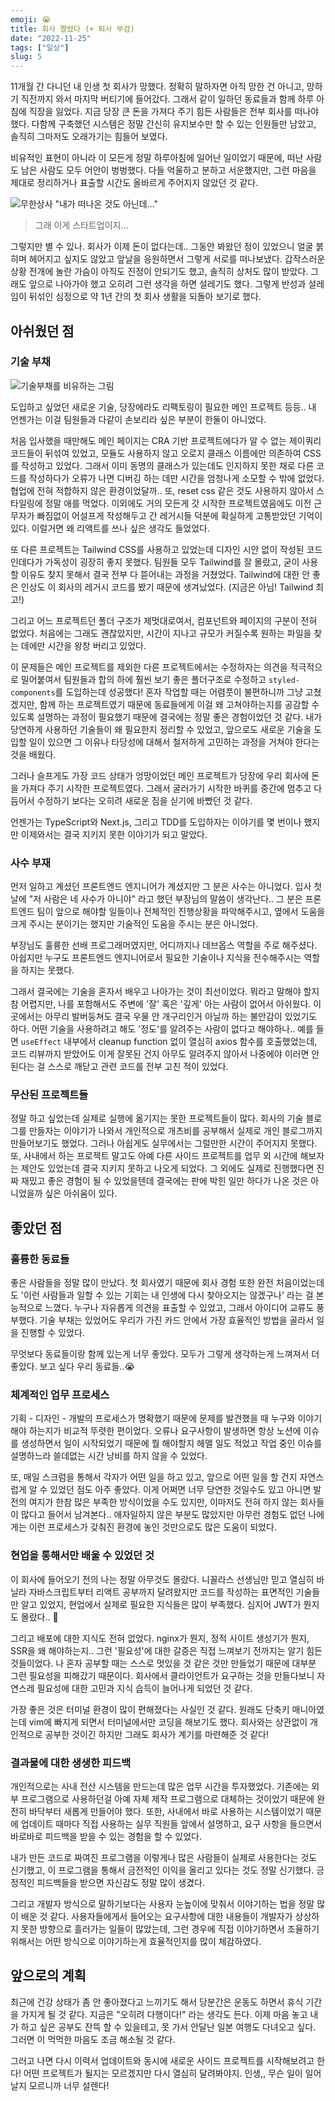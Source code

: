 ```yaml
---
emoji: 😭
title: 회사 짤렸다 (+ 퇴사 부검)
date: "2022-11-25"
tags: ["일상"]
slug: 5
---
```


11개월 간 다니던 내 인생 첫 회사가 망했다. 정확히 말하자면 아직 망한 건 아니고, 망하기 직전까지 와서 마지막 버티기에 들어갔다. 그래서 같이 일하던 동료들과 함께 하루 아침에 직장을 잃었다. 지금 당장 큰 돈을 가져다 주기 힘든 사람들은 전부 회사를 떠나야 했다. 다함께 구축했던 시스템은 정말 간신히 유지보수만 할 수 있는 인원들만 남았고, 솔직히 그마저도 오래가기는 힘들어 보였다.

비유적인 표현이 아니라 이 모든게 정말 하루아침에 일어난 일이었기 때문에, 떠난 사람도 남은 사람도 모두 어안이 벙벙했다. 다들 억울하고 분하고 서운했지만, 그런 마음을 제대로 정리하거나 표출할 시간도 올바르게 주어지지 않았던 것 같다.

![무한상사 "내가 떠나온 것도 아닌데..."](https://velog.velcdn.com/images/kemezz/post/99ff3d4a-e691-4287-9a18-ef3380667c78/image.png)

> 그래 이게 스타트업이지...

그렇지만 별 수 있나. 회사가 이제 돈이 없다는데.. 그동안 봐왔던 정이 있었으니 얼굴 붉히며 헤어지고 싶지도 않았고 앞날을 응원하면서 그렇게 서로를 떠나보냈다. 갑작스러운 상황 전개에 놀란 가슴이 아직도 진정이 안되기도 했고, 솔직히 상처도 많이 받았다. 그래도 앞으로 나아가야 했고 오히려 그런 생각을 하면 설레기도 했다. 그렇게 반성과 설레임이 뒤섞인 심정으로 약 1년 간의 첫 회사 생활을 되돌아 보기로 했다.

## 아쉬웠던 점

### 기술 부채

![기술부채를 비유하는 그림](https://velog.velcdn.com/images/kemezz/post/104242d9-a53a-4b06-a3e1-e6a5969c1a7f/image.png)

도입하고 싶었던 새로운 기술, 당장에라도 리팩토링이 필요한 메인 프로젝트 등등.. 내 언젠가는 이걸 팀원들과 다같이 손보리라 싶은 부분이 한둘이 아니었다.

처음 입사했을 때만해도 메인 페이지는 CRA 기반 프로젝트에다가 알 수 없는 제이쿼리 코드들이 뒤섞여 있었고, 모듈도 사용하지 않고 오로지 클래스 이름에만 의존하여 CSS를 작성하고 있었다. 그래서 이미 동명의 클래스가 있는데도 인지하지 못한 채로 다른 코드를 작성하다가 오류가 나면 디버깅 하는 데만 시간을 엄청나게 소모할 수 밖에 없었다. 협업에 전혀 적합하지 않은 환경이었달까.. 또, reset css 같은 것도 사용하지 않아서 스타일링에 정말 애를 먹었다. 이외에도 거의 모든게 갓 시작한 프로젝트였음에도 이전 근무자가 빠짐없이 어설프게 작성해두고 간 레거시들 덕분에 확실하게 고통받았던 기억이 있다. 이럴거면 왜 리액트를 쓰나 싶은 생각도 들었었다.

또 다른 프로젝트는 Tailwind CSS를 사용하고 있었는데 디자인 시안 없이 작성된 코드인데다가 가독성이 굉장히 좋지 못했다. 팀원들 모두 Tailwind를 잘 몰랐고, 굳이 사용할 이유도 찾지 못해서 결국 전부 다 뜯어내는 과정을 거쳤었다. Tailwind에 대한 안 좋은 인상도 이 회사의 레거시 코드를 봤기 때문에 생겨났었다. (지금은 아님! Tailwind 최고!)

그리고 어느 프로젝트던 폴더 구조가 제멋대로여서, 컴포넌트와 페이지의 구분이 전혀 없었다. 처음에는 그래도 괜찮았지만, 시간이 지나고 규모가 커질수록 원하는 파일을 찾는 데에만 시간을 왕창 버리고 있었다.

이 문제들은 메인 프로젝트를 제외한 다른 프로젝트에서는 수정하자는 의견을 적극적으로 밀어붙여서 팀원들과 합의 하에 훨씬 보기 좋은 폴더구조로 수정하고 `styled-components`를 도입하는데 성공했다! 혼자 작업할 때는 어렴풋이 불편하니까 그냥 고쳤겠지만, 함께 하는 프로젝트였기 때문에 동료들에게 이걸 왜 고쳐야하는지를 공감할 수 있도록 설명하는 과정이 필요했기 때문에 결국에는 정말 좋은 경험이었던 것 같다. 내가 당연하게 사용하던 기술들이 왜 필요한지 정리할 수 있었고, 앞으로도 새로운 기술을 도입할 일이 있으면 그 이유나 타당성에 대해서 철저하게 고민하는 과정을 거쳐야 한다는 것을 배웠다.

그러나 슬프게도 가장 코드 상태가 엉망이었던 메인 프로젝트가 당장에 우리 회사에 돈을 가져다 주기 시작한 프로젝트였다. 그래서 굴러가기 시작한 바퀴를 중간에 멈추고 다듬어서 수정하기 보다는 오히려 새로운 짐을 싣기에 바빴던 것 같다.

언젠가는 TypeScript와 Next.js, 그리고 TDD를 도입하자는 이야기를 몇 번이나 했지만 이제와서는 결국 지키지 못한 이야기가 되고 말았다.

### 사수 부재

먼저 일하고 계셨던 프론트엔드 엔지니어가 계셨지만 그 분은 사수는 아니었다. 입사 첫 날에 "저 사람은 네 사수가 아니야" 라고 했던 부장님의 말씀이 생각난다.. 그 분은 프론트엔드 팀이 앞으로 해야할 일들이나 전체적인 진행상황을 파악해주시고, 옆에서 도움을 크게 주시는 분이기는 했지만 기술적인 도움을 주시는 분은 아니었다.

부장님도 훌륭한 선배 프로그래머였지만, 어디까지나 데브옵스 역할을 주로 해주셨다. 아쉽지만 누구도 프론트엔드 엔지니어로서 필요한 기술이나 지식을 전수해주시는 역할을 하지는 못했다.

그래서 결국에는 기술을 혼자서 배우고 나아가는 것이 최선이었다. 뭐라고 말해야 할지 참 어렵지만, 나를 포함해서도 주변에 '잘' 혹은 '깊게' 아는 사람이 없어서 아쉬웠다. 이 곳에서는 아무리 발버둥쳐도 결국 우물 안 개구리인거 아닐까 하는 불안감이 있었기도 하다. 어떤 기술을 사용하려고 해도 '정도'를 알려주는 사람이 없다고 해야하나.. 예를 들면 `useEffect` 내부에서 cleanup function 없이 열심히 axios 함수를 호출했었는데, 코드 리뷰까지 받았어도 이게 잘못된 건지 아무도 알려주지 않아서 나중에야 이러면 안된다는 걸 스스로 깨닫고 관련 코드를 전부 고친 적이 있었다.

### 무산된 프로젝트들

정말 하고 싶었는데 실제로 실행에 옮기지는 못한 프로젝트들이 많다. 회사의 기술 블로그를 만들자는 이야기가 나와서 개인적으로 개츠비를 공부해서 실제로 개인 블로그까지 만들어보기도 했었다. 그러나 아쉽게도 실무에서는 그럴만한 시간이 주어지지 못했다. 또, 사내에서 하는 프로젝트 말고도 아예 다른 사이드 프로젝트를 업무 외 시간에 해보자는 제안도 있었는데 결국 지키지 못하고 나오게 되었다. 그 외에도 실제로 진행했다면 진짜 재밌고 좋은 경험이 될 수 있었을텐데 결국에는 판에 박힌 일만 하다가 나온 것은 아니었을까 싶은 아쉬움이 있다.

## 좋았던 점

### 훌륭한 동료들

좋은 사람들을 정말 많이 만났다. 첫 회사였기 때문에 회사 경험 또한 완전 처음이었는데도 '이런 사람들과 일할 수 있는 기회는 내 인생에 다시 찾아오지는 않겠구나' 라는 걸 본능적으로 느꼈다. 누구나 자유롭게 의견을 표출할 수 있었고, 그래서 아이디어 교류도 풍부했다. 기술 부채는 있었어도 우리가 가진 카드 안에서 가장 효율적인 방법을 골라서 일을 진행할 수 있었다.

무엇보다 동료들이랑 함께 있는게 너무 좋았다. 모두가 그렇게 생각하는게 느껴져서 더 좋았다. 보고 싶다 우리 동료들..😭

### 체계적인 업무 프로세스

기획 - 디자인 - 개발의 프로세스가 명확했기 때문에 문제를 발견했을 때 누구와 이야기해야 하는지가 비교적 뚜렷한 편이었다. 오류나 요구사항이 발생하면 항상 노션에 이슈를 생성하면서 일이 시작되었기 때문에 뭘 해야할지 헤맬 일도 적었고 작업 중인 이슈를 설명하느라 쓸데없는 시간 낭비를 하지 않을 수 있었다.

또, 매일 스크럼을 통해서 각자가 어떤 일을 하고 있고, 앞으로 어떤 일을 할 건지 자연스럽게 알 수 있었던 점도 아주 좋았다. 이게 어쩌면 너무 당연한 것일수도 있고 아니면 발전의 여지가 한참 많은 부족한 방식이었을 수도 있지만, 이마저도 전혀 하지 않는 회사들이 많다고 들어서 남겨본다.. 애자일하지 않은 부분도 많았지만 아무런 경험도 없던 나에게는 이런 프로세스가 갖춰진 환경에 놓인 것만으로도 많은 도움이 되었다.

### 현업을 통해서만 배울 수 있었던 것

이 회사에 들어오기 전의 나는 정말 아무것도 몰랐다. 니꼴라스 선생님만 믿고 열심히 바닐라 자바스크립트부터 리액트 공부까지 달려왔지만 코드를 작성하는 표면적인 기술들만 알고 있었지, 현업에서 실제로 필요한 지식들은 많이 부족했다. 심지어 JWT가 뭔지도 몰랐다.. 🤫

그리고 배포에 대한 지식도 전혀 없었다. nginx가 뭔지, 정적 사이트 생성기가 뭔지, SSR을 왜 해야하는지.. 그런 '필요성'에 대한 갈증은 직접 느껴보기 전까지는 알기 힘든 것들이었다. 나 혼자 공부할 때는 스스로 멋있을 것 같은 것만 만들었기 때문에 대부분 그런 필요성을 피해갔기 때문이다. 회사에서 클라이언트가 요구하는 것을 만들다보니 자연스레 필요성에 대한 고민과 지식 습득이 늘어나게 되었던 것 같다.

가장 좋은 것은 터미널 환경이 많이 편해졌다는 사실인 것 같다. 원래도 단축키 매니아였는데 vim에 빠지게 되면서 터미널에서만 코딩을 해보기도 했다. 회사와는 상관없이 개인적으로 공부한 것이긴 하지만 그래도 회사가 계기를 마련해준 것 같다!

### 결과물에 대한 생생한 피드백

개인적으로는 사내 전산 시스템을 만드는데 많은 업무 시간을 투자했었다. 기존에는 외부 프로그램으로 사용하던걸 아예 자체 제작 프로그램으로 대체하는 것이었기 때문에 완전히 바닥부터 새롭게 만들어야 했다. 또한, 사내에서 바로 사용하는 시스템이었기 때문에 업데이트 때마다 직접 사용하는 실무 직원들 앞에서 설명하고, 요구 사항을 들으면서 바로바로 피드백을 받을 수 있는 경험을 할 수 있었다.

내가 만든 코드로 짜여진 프로그램을 이렇게나 많은 사람들이 실제로 사용한다는 것도 신기했고, 이 프로그램을 통해서 금전적인 이익을 올리고 있다는 것도 정말 신기했다. 긍정적인 피드백들을 받으면 자신감도 정말 많이 생겼다.

그리고 개발자 방식으로 말하기보다는 사용자 눈높이에 맞춰서 이야기하는 법을 정말 많이 배운 것 같다. 사용자들에게서 들어오는 요구사항에 대한 내용들이 개발자가 상상하지 못한 방향으로 흘러가는 일들이 많았는데, 그런 경우에 직접 이야기하면서 조율하기 위해서는 어떤 방식으로 이야기하는게 효율적인지를 많이 체감하였다.

## 앞으로의 계획

최근에 건강 상태가 좀 안 좋아졌다고 느끼기도 해서 당분간은 운동도 하면서 휴식 기간을 가지게 될 것 같다. 지금은 "오히려 다행이다!" 라는 생각도 든다. 이제 마음 놓고 내가 하고 싶은 공부도 잔뜩 할 수 있을테고, 못 가서 안달난 일본 여행도 다녀오고 싶다. 그러면 이 먹먹한 마음도 조금 해소될 것 같다.

그러고 나면 다시 이력서 업데이트와 동시에 새로운 사이드 프로젝트를 시작해보려고 한다! 어떤 프로젝트가 될지는 모르겠지만 다시 열심히 달려봐야지. 인생,, 무슨 일이 일어날지 모르니까 너무 설렌다!
